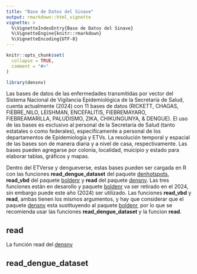 ```yaml
---
title: "Base de Datos del Sinave"
output: rmarkdown::html_vignette
vignette: >
  %\VignetteIndexEntry{Base de Datos del Sinave}
  %\VignetteEngine{knitr::rmarkdown}
  %\VignetteEncoding{UTF-8}
---
```


```r
knitr::opts_chunk$set(
  collapse = TRUE,
  comment = "#>"
)
```

```r
library(densnv)
```

Las bases de datos de las enfermedades transmitidas por vector del Sistema Nacional de Vigilancia Epidemiológica de la Secretaría de Salud, cuenta actualmente (2024) con 11 bases de datos (RICKETT, CHAGAS, FIEBRE_NILO, LEISHMAN, ENCEFALITIS, FIEBREMAYARO, FIEBREAMARILLA, PALUDISMO, ZIKA, CHIKUNGUNYA, & DENGUE). El uso de las bases es esclusivo al personal de la Secretaría de Salud (tanto estatales o como federales), especifícamente a personal de los departamentos de Epidemiología y ETVs. La resolución temporal y espacial de las bases son de manera diaria y a nivel de casa, respectivamente. Las bases pueden agregarse por colonia, localidad, muicipio y estado para elaborar tablas, gráficos y mapas.

Dentro del ETVerse y dengueverse, estas bases pueden ser cargada en R con las funciones **read_dengue_dataset** del paquete [denhotspots](https://fdzul.github.io/denhotspots/), **read_vbd** del paquete [boldenr](https://fdzul.github.io/boldenr/) y **read** del paquete [densnv](https://fdzul.github.io/densnv/). Las tres funciones están en desarollo y paquete [boldenr](https://fdzul.github.io/boldenr/) va ser retirado en el 2024, sin embargo puede este año (2024) ser utilizado. Las funciones **read_vbd** y **read**, ambas tienen los mismos argumentos, y hay que considerar que el paquete [densnv](https://fdzul.github.io/densnv/) esta sustituyendo al paquete [boldenr](https://fdzul.github.io/boldenr/), por lo que se recomienda usar las funciones **read_dengue_dataset** y la funcion **read**.

## **read**

La función read del [densnv](https://fdzul.github.io/densnv/)

## **read_dengue_dataset**







